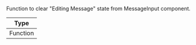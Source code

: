 Function to clear "Editing Message" state from MessageInput component.

| Type     |
| -------- |
| Function |
